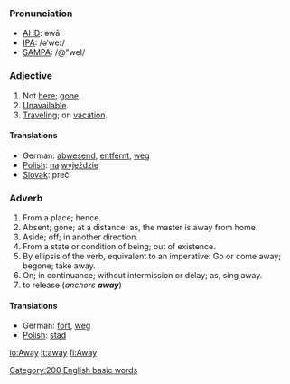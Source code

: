 ===Pronunciation===
*[[w:AHD|AHD]]: əwā'
*[[w:IPA|IPA]]: /əˈweɪ/
*[[w:SAMPA|SAMPA]]: /@"weI/

===Adjective===
#Not [[here]]; [[go]]ne.
#[[Unavailable]].
#[[Traveling]]; on [[vacation]].

====Translations====
*German: [[abwesend]], [[entfernt]], [[weg]]
*[[Polish]]: [[na]] [[wyjazd|wyjeździe]]
*[[Slovak]]: preč

===Adverb===
#From a place; hence.
#Absent; gone; at a distance; as, the master is away from home.
#Aside; off; in another direction.
#From a state or condition of being; out of existence.
#By ellipsis of the verb, equivalent to an imperative: Go or come away; begone; take away.
#On; in continuance; without intermission or delay; as, sing away.
#to release (''anchors '''away''''')

====Translations====
*German: [[fort]], [[weg]]
*[[Polish]]: [[stąd]]

[[Category:200 English basic words]]

[[io:Away]]
[[it:away]]
[[fi:Away]]